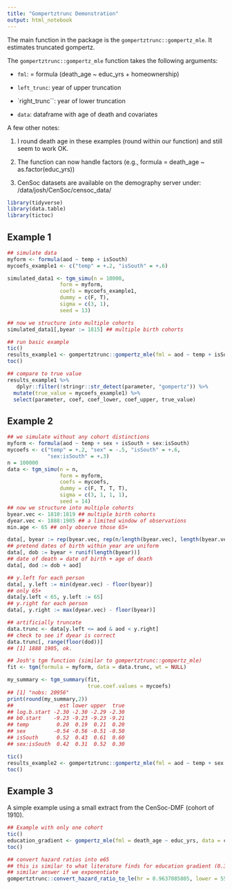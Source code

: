 ```yaml
---
title: "Gompertztrunc Demonstration"
output: html_notebook
---
```



The main function in the package is the `gompertztrunc::gompertz_mle`. It estimates truncated gompertz. 

The `gompertztrunc::gompertz_mle` function takes the following arguments: 

- `fml`: = formula (death_age ~ educ_yrs + homeownership)

- `left_trunc`: year of upper truncation 

- `right_trunc``: year of lower truncation 

- `data`: dataframe with age of death and covariates 

A few other notes: 

(1) I round death age in these examples (round within our function) and still seem to work OK. 

(2) The function can now handle factors (e.g., formula = death_age ~ as.factor(educ_yrs))

(3) CenSoc datasets are available on the demography server under: /data/josh/CenSoc/censoc_data/


```r
library(tidyverse)
library(data.table)
library(tictoc)
```


## Example 1 

```r
## simulate data 
myform <- formula(aod ~ temp + isSouth)
mycoefs_example1 <- c("temp" = +.2, "isSouth" = +.6)

simulated_data1 <- tgm_simu(n = 10000,
                 form = myform,
                 coefs = mycoefs_example1,
                 dummy = c(F, T),
                 sigma = c(3, 1),
                 seed = 13)

## now we structure into multiple cohorts
simulated_data1[,byear := 1815] ## multiple birth cohorts

## run basic example 
tic()
results_example1 <- gompertztrunc::gompertz_mle(fml = aod ~ temp + isSouth, data = simulated_data1, left_trunc = 1888, right_trunc = 1905)
toc()

## compare to true value
results_example1 %>% 
   dplyr::filter(!stringr::str_detect(parameter, "gompertz")) %>%
  mutate(true_value = mycoefs_example1) %>% 
  select(parameter, coef, coef_lower, coef_upper, true_value)
```

## Example 2 

```r
## we simulate without any cohort distinctions
myform <- formula(aod ~ temp + sex + isSouth + sex:isSouth)
mycoefs <- c("temp" = +.2, "sex" = -.5, "isSouth" = +.6,
             "sex:isSouth" = +.3)
n = 100000
data <- tgm_simu(n = n,
                 form = myform,
                 coefs = mycoefs,
                 dummy = c(F, T, T, T),
                 sigma = c(3, 1, 1, 1),
                 seed = 14)
## now we structure into multiple cohorts
byear.vec <- 1810:1819 ## multiple birth cohorts
dyear.vec <- 1888:1905 ## a limited window of observations
min.age <- 65 ## only observe those 65+

data[, byear := rep(byear.vec, rep(n/length(byear.vec), length(byear.vec)))]
## pretend dates of birth within year are uniform
data[, dob := byear + runif(length(byear))]
## date of death = date of birth + age of death
data[, dod := dob + aod]

## y.left for each person
data[, y.left := min(dyear.vec) - floor(byear)]
## only 65+
data[y.left < 65, y.left := 65]
## y.right for each person
data[, y.right := max(dyear.vec) - floor(byear)]

## artificially truncate
data.trunc <- data[y.left <= aod & aod < y.right]
## check to see if dyear is correct
data.trunc[, range(floor(dod))]
## [1] 1888 1905, ok.

## Josh's tgm function (similar to gompertztrunc::gompertz_mle)
fit <- tgm(formula = myform, data = data.trunc, wt = NULL)

my_summary <- tgm_summary(fit,
                          true.coef.values = mycoefs)
## [1] "nobs: 20956"
print(round(my_summary,2))
##               est lower upper  true
## log.b.start -2.30 -2.30 -2.29 -2.30
## b0.start    -9.23 -9.23 -9.23 -9.21
## temp         0.20  0.19  0.21  0.20
## sex         -0.54 -0.56 -0.51 -0.50
## isSouth      0.52  0.43  0.61  0.60
## sex:isSouth  0.42  0.31  0.52  0.30

tic()
results_example2 <- gompertztrunc::gompertz_mle(fml = aod ~ temp + sex + isSouth + sex:isSouth, data = data.trunc, left_trunc = 1888, right_trunc = 1905)
toc()
```


## Example 3 

A simple example using a small extract from the CenSoc-DMF (cohort of 1910).

```r
## Example with only one cohort
tic()
education_gradient <- gompertz_mle(fml = death_age ~ educ_yrs, data = censoc_example, left_trunc = 1975, right_trunc = 2005)
toc()

## convert hazard ratios into e65 
## this is similar to what literature finds for education gradient (0.35) 
## similar answer if we exponentiate 
gompertztrunc::convert_hazard_ratio_to_le(hr = 0.9637085805, lower = 55, upper = 120, M = 80, beta = 0.1)
```


